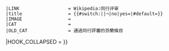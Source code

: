 {{WPBannerMeta
|PROJECT                = 芬兰
 |BANNER_NAME           = Template:WikiProject Finland
 |substcheck            = <includeonly>{{subst:</includeonly><includeonly>substcheck}}</includeonly>
 |small                 = {{{small|}}}
 |category              = {{{category|¬}}}
 | category_trad        = yes 
 |listas                = {{{listas|}}}
|IMAGE_LEFT             = WikiProject-Finland-Logo.svg
|QUALITY_SCALE          = subpage
 |class                 = {{{class|}}}
|auto                   = {{{auto|}}}
|importance             = {{{importance|}}}
|ASSESSMENT_CAT         = 芬蘭條目
|ASSESSMENT_LINK        = 
|COMMENTS               = yes
|COMMENTS_CAT           = 含有討論頁的芬蘭條目
|PORTAL                  = 芬兰
|PORTAL_IMG              = Nuvola Finnish flag.svg
|attention              = {{{attention|}}}
 |ATTENTION_CAT         = 需要關注的芬蘭條目
|note 1                 = {{{ref|}}}
 |NOTE_1_TEXT           = 根据标记，本条目需要补充更多[[WP:列明来源|来源]]'''[[WP:可供查证|以供查证]]'''。
 |NOTE_1_IMAGE          = Question_book-4.svg
 |NOTE_1_CAT            = 需要補充來源的芬蘭條目
|infobox                = {{{needs-infobox|}}}
 |INFOBOX_CAT           = 需要信息框的芬蘭條目
 |peer review           = {{{peer|}}}
 |old peer review       = {{#switch:{{lc:{{{old-peer|¬}}}}}||¬|no=|yes}}
 |LINK                  = Wikipedia:同行评审
 |title                 = {{#switch:{{lc:{{{old-peer|¬}}}}}||¬|no|yes={{SUBJECTPAGENAME}}|#default={{{old-peer|}}}}}
 |IMAGE                 = 
 |CAT                   = 
 |OLD_CAT               = 通過同行評審的芬蘭條目
|HOOK_COLLAPSED         = {{WPBannerMeta/hooks/notecounter
 |category              = {{{category|¬}}}
 |BANNER_NAME           = Template:WikiProject Finland
 |note 1                = {{{peer|}}}
 |note 2                = {{{old-peer|}}}
}}}}<noinclude>
{{documentation}}
</noinclude>